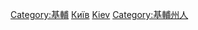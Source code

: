 {{Commonscat|People of Kiev}}

[[Category:基輔|Category:基輔]]
[[Category:烏克蘭各城市出身人物|Київ]]
[[Category:各首都人物|Kiev]]
[[Category:基輔州人|Category:基輔州人]]